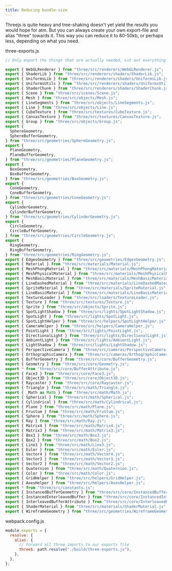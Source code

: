 ```yaml
---
title: Reducing bundle-size
---
```


Threejs is quite heavy and tree-shaking doesn't yet yield the results you would hope for atm. But you can always create your own export-file and alias "three" towards it. This way you can reduce it to 80-50kb, or perhaps less, depending on what you need.

three-exports.js

```js
// Only export the things that are actually needed, cut out everything else

export { WebGLRenderer } from "three/src/renderers/WebGLRenderer.js";
export { ShaderLib } from "three/src/renderers/shaders/ShaderLib.js";
export { UniformsLib } from "three/src/renderers/shaders/UniformsLib.js";
export { UniformsUtils } from "three/src/renderers/shaders/UniformsUtils.js";
export { ShaderChunk } from "three/src/renderers/shaders/ShaderChunk.js";
export { Scene } from "three/src/scenes/Scene.js";
export { Mesh } from "three/src/objects/Mesh.js";
export { LineSegments } from "three/src/objects/LineSegments.js";
export { Line } from "three/src/objects/Line.js";
export { CubeTexture } from "three/src/textures/CubeTexture.js";
export { CanvasTexture } from "three/src/textures/CanvasTexture.js";
export { Group } from "three/src/objects/Group.js";
export {
  SphereGeometry,
  SphereBufferGeometry,
} from "three/src/geometries/SphereGeometry.js";
export {
  PlaneGeometry,
  PlaneBufferGeometry,
} from "three/src/geometries/PlaneGeometry.js";
export {
  BoxGeometry,
  BoxBufferGeometry,
} from "three/src/geometries/BoxGeometry.js";
export {
  ConeGeometry,
  ConeBufferGeometry,
} from "three/src/geometries/ConeGeometry.js";
export {
  CylinderGeometry,
  CylinderBufferGeometry,
} from "three/src/geometries/CylinderGeometry.js";
export {
  CircleGeometry,
  CircleBufferGeometry,
} from "three/src/geometries/CircleGeometry.js";
export {
  RingGeometry,
  RingBufferGeometry,
} from "three/src/geometries/RingGeometry.js";
export { EdgesGeometry } from "three/src/geometries/EdgesGeometry.js";
export { Material } from "three/src/materials/Material.js";
export { MeshPhongMaterial } from "three/src/materials/MeshPhongMaterial.js";
export { MeshPhysicalMaterial } from "three/src/materials/MeshPhysicalMaterial.js";
export { MeshBasicMaterial } from "three/src/materials/MeshBasicMaterial.js";
export { LineDashedMaterial } from "three/src/materials/LineDashedMaterial.js";
export { SpriteMaterial } from "three/src/materials/SpriteMaterial.js";
export { LineBasicMaterial } from "three/src/materials/LineBasicMaterial.js";
export { TextureLoader } from "three/src/loaders/TextureLoader.js";
export { Texture } from "three/src/textures/Texture.js";
export { Sprite } from "three/src/objects/Sprite.js";
export { SpotLightShadow } from "three/src/lights/SpotLightShadow.js";
export { SpotLight } from "three/src/lights/SpotLight.js";
export { SpotLightHelper } from "three/src/helpers/SpotLightHelper.js";
export { CameraHelper } from "three/src/helpers/CameraHelper.js";
export { PointLight } from "three/src/lights/PointLight.js";
export { DirectionalLight } from "three/src/lights/DirectionalLight.js";
export { AmbientLight } from "three/src/lights/AmbientLight.js";
export { LightShadow } from "three/src/lights/LightShadow.js";
export { PerspectiveCamera } from "three/src/cameras/PerspectiveCamera.js";
export { OrthographicCamera } from "three/src/cameras/OrthographicCamera.js";
export { BufferGeometry } from "three/src/core/BufferGeometry.js";
export { Geometry } from "three/src/core/Geometry.js";
export * from "three/src/core/BufferAttribute.js";
export { Face3 } from "three/src/core/Face3.js";
export { Object3D } from "three/src/core/Object3D.js";
export { Raycaster } from "three/src/core/Raycaster.js";
export { Triangle } from "three/src/math/Triangle.js";
export { _Math as Math } from "three/src/math/Math.js";
export { Spherical } from "three/src/math/Spherical.js";
export { Cylindrical } from "three/src/math/Cylindrical.js";
export { Plane } from "three/src/math/Plane.js";
export { Frustum } from "three/src/math/Frustum.js";
export { Sphere } from "three/src/math/Sphere.js";
export { Ray } from "three/src/math/Ray.js";
export { Matrix4 } from "three/src/math/Matrix4.js";
export { Matrix3 } from "three/src/math/Matrix3.js";
export { Box3 } from "three/src/math/Box3.js";
export { Box2 } from "three/src/math/Box2.js";
export { Line3 } from "three/src/math/Line3.js";
export { Euler } from "three/src/math/Euler.js";
export { Vector4 } from "three/src/math/Vector4.js";
export { Vector3 } from "three/src/math/Vector3.js";
export { Vector2 } from "three/src/math/Vector2.js";
export { Quaternion } from "three/src/math/Quaternion.js";
export { Color } from "three/src/math/Color.js";
export { GridHelper } from "three/src/helpers/GridHelper.js";
export { AxesHelper } from "three/src/helpers/AxesHelper.js";
export * from "three/src/constants.js";
export { InstancedBufferGeometry } from "three/src/core/InstancedBufferGeometry.js";
export { InstancedInterleavedBuffer } from "three/src/core/InstancedInterleavedBuffer.js";
export { InterleavedBufferAttribute } from "three/src/core/InterleavedBufferAttribute.js";
export { ShaderMaterial } from "three/src/materials/ShaderMaterial.js";
export { WireframeGeometry } from "three/src/geometries/WireframeGeometry.js";
```

webpack.config.js

```js
module.exports = {
  resolve: {
    alias: {
      // Forward all three imports to our exports file
      three$: path.resolve("./build/three-exports.js"),
    },
  },
};
```
